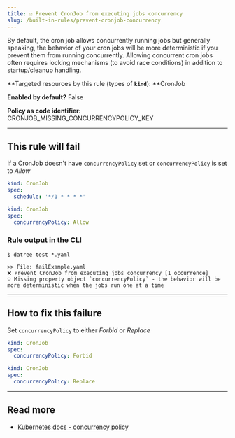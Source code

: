 ```yaml
---
title: ☑️ Prevent CronJob from executing jobs concurrency
slug: /built-in-rules/prevent-cronjob-concurrency
---
```


By default, the cron job allows concurrently running jobs but generally speaking, the behavior of your cron jobs will be more deterministic if you prevent them from running concurrently. Allowing concurrent cron jobs often requires locking mechanisms (to avoid race conditions) in addition to startup/cleanup handling.

**Targeted resources by this rule (types of **`kind`**): **CronJob

**Enabled by default?** False

**Policy as code identifier:** CRONJOB_MISSING_CONCURRENCYPOLICY_KEY

---

## This rule will fail

If a CronJob doesn't have `concurrencyPolicy` set or `concurrencyPolicy` is set to _Allow_

```yaml
kind: CronJob
spec:
  schedule: '*/1 * * * *'
```

```yaml
kind: CronJob
spec:
  concurrencyPolicy: Allow
```

### Rule output in the CLI

```none
$ datree test *.yaml

>> File: failExample.yaml
❌ Prevent CronJob from executing jobs concurrency [1 occurrence]
💡 Missing property object `concurrencyPolicy` - the behavior will be more deterministic when the jobs run one at a time
```

---

## How to fix this failure

Set `concurrencyPolicy` to either _Forbid_ or _Replace_

```yaml
kind: CronJob
spec:
  concurrencyPolicy: Forbid
```

```yaml
kind: CronJob
spec:
  concurrencyPolicy: Replace
```

---

## Read more

- [Kubernetes docs - concurrency policy](https://kubernetes.io/docs/tasks/job/automated-tasks-with-cron-jobs/#concurrency-policy)
